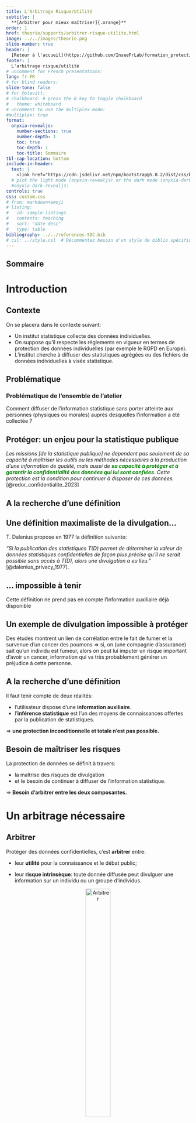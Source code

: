 ```yaml
---
title: L'Arbitrage Risque/Utilité
subtitle: |
  **[Arbitrer pour mieux maîtriser]{.orange}**
order: 1
href: theorie/supports/arbitrer-risque-utilite.html
image: ../../images/theorie.png
slide-number: true
header: |
  [Retour à l'accueil](https://github.com/InseeFrLab/formation_protection_donnees)
footer: |
  L'arbitrage risque/utilité
# uncomment for French presentations:
lang: fr-FR
# for blind readers:
slide-tone: false
# for @olevitt:
# chalkboard: # press the B key to toggle chalkboard
#   theme: whiteboard
# uncomment to use the multiplex mode:
#multiplex: true
format:
  onyxia-revealjs:
    number-sections: true
    number-depth: 1
    toc: true
    toc-depth: 1
    toc-title: Sommaire
tbl-cap-location: bottom
include-in-header: 
  text: |
    <link href="https://cdn.jsdelivr.net/npm/bootstrap@5.0.2/dist/css/bootstrap.min.css" rel="stylesheet" integrity="sha384-EVSTQN3/azprG1Anm3QDgpJLIm9Nao0Yz1ztcQTwFspd3yD65VohhpuuCOmLASjC" crossorigin="anonymous">
  # pick the light mode (onyxia-revealjs) or the dark mode (onyxia-dark-revealjs)
  #onyxia-dark-revealjs:
controls: true
css: custom.css
# from: markdown+emoji
# listing:
#   id: sample-listings
#   contents: teaching
#   sort: "date desc"
#   type: table
bibliography: ../../references-SDC.bib
# csl: ../style.csl  # Décommentez besoin d'un style de biblio spécifique
---
```


::: frame
:::

::: frame
## Sommaire
:::

# Introduction {.unnumbered}

## Contexte

On se placera dans le contexte suivant:

- Un institut statistique collecte des données individuelles.
- On suppose qu'il respecte les réglements en vigueur en termes de protection des données individuelles (par exemple le RGPD en Europe).
- L'institut cherche à diffuser des statistiques agrégées ou des fichiers de données individuelles à visée statistique.

## Problématique

::: {.callout-tip icon=true}
### Problématique de l'ensemble de l'atelier

Comment diffuser de l'information statistique sans porter atteinte aux personnes (physiques ou morales) auprès desquelles l'information a été collectée ?
:::

## Protéger: un enjeu pour la statistique publique

_Les missions [de la statistique publique] ne dépendent pas seulement de sa capacité à maîtriser les outils ou les méthodes nécessaires à la production d'une information de qualité, mais aussi de [__sa capacité à protéger et à garantir la confidentialité des données qui lui sont confiées__]{style="color:green;"}. Cette protection est la condition pour continuer à disposer de ces données._ [@redor_confidentialite_2023]



## A la recherche d'une définition

::: {.callout-note icon=false}
## Une définition maximaliste de la divulgation...

T. Dalenius propose en 1977 la définition suivante:

_"Si la publication des statistiques $T(D)$ permet de déterminer la valeur de données statistiques confidentielles de façon plus précise qu’il ne serait possible sans accès à $T(D)$, alors une divulgation a eu lieu."_ [@dalenius_privacy_1977].
:::

::: {.callout-important icon=false}
## ... impossible à tenir

Cette définition ne prend pas en compte l'information auxiliaire déjà disponible
:::

::: {.callout-tip icon=false}
## Un exemple de divulgation impossible à protéger

Des études montrent un lien de corrélation entre le fait de fumer et la survenue d'un cancer des poumons $\Rightarrow$ si, on (une compagnie d'assurance) sait qu'un individu est fumeur, alors on peut lui imputer un risque important d'avoir un cancer, information qui va très probablement générer un préjudice à cette personne.

:::

## A la recherche d'une définition

Il faut tenir compte de deux réalités:

- l'utilisateur dispose d'une **information auxiliaire**.
- l'**inférence statistique** est l'un des moyens de connaissances offertes par la publication de statistiques.

$\Rightarrow$ **une protection inconditionnelle et totale n'est pas possible.**



## Besoin de maîtriser les risques

La protection de données se définit à travers:  

- la maîtrise des risques de divulgation
- et le besoin de continuer à diffuser de l'information statistique.

$\Rightarrow$ **Besoin d'arbitrer entre les deux composantes.**

# Un arbitrage nécessaire

## Arbitrer

Protéger des données confidentielles, c'est **arbitrer** entre:

-   leur **utilité** pour la connaissance et le débat public;

-   leur **risque intrinsèque**: toute donnée diffusée peut divulguer une information sur un individu ou un groupe d'individus.

::: {style="text-align:center;"}
![Arbitrer](img/trade_off_balance.png){width=40% fig-alt="Arbitrage Risque-Utilité" fig-align="center"}
:::

## Deux écueils

-   Ne pas diffuser rendrait la statistique publique inutile.

-   Tout diffuser rendrait la statistique publique dangereuse.


::: {style="text-align:center;"}
![Arbitrer](img/trade_off_graph.png){width=80% fig-alt="Arbitrage Risque-Utilité" fig-align="center"}
:::


## Problèmes

- Quels sont les risques de divulgation ?
- Comment mesurer ces risques ?
- Comment les traiter ?

$\Rightarrow$ Comment les traiter sans *trop* détériorer l'information statistique ?

## Enjeu principal de l'arbitrage:

::: {.callout-note icon=true}
### Trouver un équilibre entre protection et information

Il s'agit de réaliser un **compromis** entre le fait de minimiser les risques de divulgation des informations confidentielles et minimiser la perte d'information due aux traitements de protection des données.
:::

::: {.callout-warning icon=true}
### Pas de méthode magique 
Il n'existe pas de méthode minimisant le risque et la perte d'information en même temps!
:::


## Un exemple d'arbitrage

Le recensement de la population (RP) en France:

-   Décret de publication spécifique;

-   Utilité des données du RP très forte:
    -   un certain nombre de lois en dépendent
    -   dotation financière des communes

-   Risque d'utilisation des données diffusées contre les personnes est jugé faible:
    -   information peu préjudiciable
    -   à l'exception de variables sensibles

## Un exemple de divulgation assumée

L'Insee diffuse des données communales même pour les très petites communes: 

[Voir l'exemple de la commune de Rochefourchat](https://www.insee.fr/fr/statistiques/2011101?geo=COM-26274):

- Une commune de $2$ habitants
- On connaît leur sexe, leur situation conjugale, leur âge, une description grossière de leurs logements, le statut d'occupation de leur logement, leur niveau de diplôme, leur statut d'activité, etc.


## L'arbitrage Risque/Utilité: un paradigme

-   Il n'existe pas de risque zéro

-   Aucune méthode ne supprime totalement le risque $\Rightarrow$

    -   Arbitrer est donc inhérent à la protection des données.

    -   Cet arbitrage considéré comme **le paradigme** de la discipline.


## Un paradigme criticable

[Voir @cox_risk-utility_2011]

-   S'il aide à savoir **comment penser**...

-   ...il aide moins à savoir **comment agir**.



## En pratique, un autre arbitrage a lieu

Un arbitrage Coûts/Bénéfices est réalisé:

-   Par le producteur de données: 
    -   Quels moyens déployer pour quel niveau de protection (temps, moyens financiers)?

-   Par l'attaquant: 
    -   L'information confidentielle espérée est-elle à la hauteur des moyens nécessaires à sa divulgation ? 

$\Longrightarrow$ Mettre en place des méthodes qui ont un coût adapté au risque objectivé et à la sensibilité des données.



## Objectiver: définir et mesurer

Pour arbitrer, il faut pouvoir

-   Définir les termes de l'arbitrage 

-   Mesurer les phénomènes.


# Besoin d'une gouvernance

## Gouvernance des données

Avant de définir les risques:

- Quels sont les objectifs de diffusion ?
- Qui accède à quoi avec quels droits ?

::: {.callout-important}
### Objectif
Pour mieux maîtriser les risques, prendre conscience du contexte dans lequel ils sont susceptibles d'apparaître.

:::

## Sécuriser l'accès 

- On peut distinguer quatre grands types d'utilisateurs:

  - **grand public et acteurs publics**: statistiques agrégées 
  - **chercheurs**: statistiques détaillées voire données individuelles
  - **chargés d'études de la statistique publique**: données individuelles sans identifiants directs
  - **chargés de collecte**: données individuelles avec identifiants


## Adapter l'accès en fonction des besoins des utilisateurs

  - **Principe de minimisation** : chaque utilisateur ne doit accéder qu'aux données strictement nécessaires à ses missions.
  

## Adapter l'accès en fonction des besoins des utilisateurs

  - **Différenciation des accès** : 
    - **grand public et acteurs publics**: accès gratuit et sans condition.
    - **chercheurs**: accès sous conditions strictes (contrats, projets d'utilité publics, environnement sécurisé de travail, etc.).
    - **chargés d'études**: accès à des données sur serveurs internes soumis à autorisation préalable.
    - **chargés de collecte**:  accès aux données de collecte pour la seule enquête sur laquelle ils travaillent.
  

## Adapter l'accès en fonction des besoins des utilisateurs

  - **Assurer un suivi et un contrôle des accès** : chaque accès doit pouvoir être contrôlé et révoqué si besoin.


## Adapter le niveau d'anonymisation nécessaire

Plus l'accès est lâche, plus l'anonymisation doit pouvoir être élevé:  

  - **grand public**: 
    - libre accès $\iff$ protection statistique forte


## Adapter le niveau d'anonymisation nécessaire

Plus l'accès est lâche, plus l'anonymisation doit pouvoir être élevé:  

  - **chercheurs et chargés d'études**: 
    - accès sécurisé $\iff$ protection statistique faible sur les inputs
    - Mais besoin de traiter/vérifier les outputs publics (**output checking**)


## Adapter le niveau d'anonymisation nécessaire

Plus l'accès est lâche, plus l'anonymisation doit pouvoir être élevé:  

  - **chargés de collecte**: 
    - accès très sécurisé $\iff$ aucune protection statistique des données
    - Mais nécessité de respecter les réglements sur la protection des données individuelles (RGPD en Europe).

## Gouvernance, Déontologie, Confiance

- La maîtrise de la sécurité des accès et la meilleure gouvernance possible des données ne sont pas des boucliers infaillibles.
- **Déontologie** forte des statisticiens publics.
- **Confiance** dans les différents acteurs (chercheurs) à qui on donne accès aux données.


## Responsabiliser

Une responsabilisation nécessaire:

- Statisticiens publics (en France loi de 1951 sur le secret statistique)
- Chercheurs (Risque de révocation des contrats et conséquences sur l'ensemble du laboratoire)


# Définir le risque

## Le risque de divulgation

::: {.callout-note icon=true}
## Définition générale

Risque de divulguer une information confidentielle en publiant des données agrégées ou individuelles.
:::

## Quatre types de risque de divulgation

-   Risque de divulgation d'identité

-   Risque de divulgation d'attribut

-   Risque de divulgation par inférence

-   Risque de divulgation par différenciation

    -   par \"emboîtement\"

    -   par \"recoupement\"


## Risque de divulgation d'identité

::: {.callout-tip}
## Définition

Risque de reconnaître un individu spécifique dans les données publiées : un attaquant peut identifier une unité à partir de la publication.

:::

Exemples : 

-   Certaines variables comme le nom, l'adresse qui identifient *directement* des individus ou des foyers.

-   Toutes les personnes ayant des caractéristiques très rares (ex : personnes très âgées).

-   87% de la population américaine est unique uniquement à partir du ZIP code, du genre et de la date de naissance [@sweeney_simple_2000].


## Remarques

- Les identifiants directs (nom, prénom, adresse) sont utiles pour la collecte mais supprimés des bases à vocation statistique.

- D'autres variables ont un fort pouvoir ré-identifiant (le lieu de résidence,  l'âge, le genre, la profession, le niveau d'éducation, etc.).

- Ré-identifier ne permet as toujours d'obtenir plus d'informations sur les personnes.


## Risque de divulgation d'attribut

::: {.callout-tip}
## Définition

Risque de divulguer une **information sensible** sur un ou plusieurs individus à partir des données diffusées.

:::

Exemples :

-   Une ré-identification conduit souvent à une divulgation d'attribut.
-   Il est possible de divulguer un attribut sur des groupes entiers.


## Divulgation d'un attribut de groupe

 - Divulgation d'une information sensible pour un groupe entier de personnes.
 - Sans nécessairement avoir besoin de ré-identifier préalablement.

<!-- 
<style type="text/css">
.tg  {border-collapse:collapse;border-spacing:0;}
.tg td{border-color:black;border-style:solid;border-width:2px;font-family:Arial, sans-serif;font-size:30px;
  overflow:hidden;padding:10px 5px;word-break:normal;}
.tg th{border-color:black;border-style:solid;border-width:2px;font-family:Arial, sans-serif;font-size:28px;
  font-weight:normal;overflow:hidden;padding:10px 5px;word-break:normal;}
.tg .tg-p8l5{border-color:#9b9b9b;color:#656565;text-align:right;vertical-align:top}
.tg .tg-o57y{border-color:#9b9b9b;color:#656565;text-align:center;vertical-align:top}
.tg .tg-8trw{border-color:#9b9b9b;color:#656565;text-align:left;vertical-align:top}
.tg .tg-ho01{border-color:#9b9b9b;color:#9a0000;font-weight:bold;text-align:right;vertical-align:top}
</style>
<table class="tg"><thead>
  <tr>
    <th class="tg-8trw"></th>
    <th class="tg-o57y">Hommes</th>
    <th class="tg-o57y">Femmes</th>
  </tr></thead>
<tbody>
  <tr>
    <td class="tg-8trw">Diabétiques</td>
    <td class="tg-p8l5">30</td>
    <td class="tg-p8l5">40</td>
  </tr>
  <tr>
    <td class="tg-8trw">Non Diabétiques</td>
    <td class="tg-p8l5">12</td>
    <td class="tg-ho01">0</td>
  </tr>
</tbody>
</table> 
-->

```r
#| label: tbl-div-attr
#| tbl-cap: Un exemple de divulgation d'attributs de groupe
#| tbl-cap-location: bottom
#| echo: false
library(kableExtra)

df <- data.frame(
  Femmes = c(30, 12),
  Hommes = c(40, 0)
) 
row.names(df) <- c("Diabétiques", "Non diabétiques")

df |> 
  kableExtra::kbl(
    booktabs = T,
    col.names = c("Femmes", "Hommes"),
    row.names = TRUE
  ) |>
  kableExtra::kable_styling(
    bootstrap_options = c("hover", "striped"),
    full_width = F
  )
  # kableExtra::kable_classic_2() 
```

<!-- 

|                 | Hommes | Femmes |
|-----------------|:------:|:------:|
| Diabétiques     |     30 |     40 |
| Non Diabétiques |     12 |  **0** | 

: Un exemple de divulgation d'attributs de groupe -->



## Risque de divulgation par inférence

::: {.callout-tip}
### Définition

Risque de pouvoir déduire avec une certitude élevée des informations sensibles sur des individus à partir des données publiées.

:::

-   Corrélation forte d'une information avec une caractéristique sensible.
-   Proportion très élevée au sein d'un groupe.

```r
#| label: tbl-div-infer
#| tbl-cap: Un exemple de divulgation d'attributs par inférence
#| tbl-cap-location: bottom
#| echo: false
library(kableExtra)

df <- data.frame(
  Femmes = c(30, 12),
  Hommes = c(38, 2)
) 
row.names(df) <- c("Diabétiques", "Non diabétiques")

df |> 
  kableExtra::kbl(
    booktabs = T,
    col.names = c("Femmes", "Hommes"),
    row.names = TRUE
  ) |>
  kableExtra::kable_styling(
    bootstrap_options = c("hover","striped"),
    full_width = F
  )
  # kableExtra::kable_classic_2() 
```



## Risque de divulgation par différenciation 

::: {.callout-tip}
### Définition
Lorsqu'une information agrégée est diffusée pour divers croisements, il est parfois possible d'en déuire une information additionnelle en différenciant les divers résultats.

:::

::: {style="font-size: 80%;"}

Exemples:

- Différenciation marginale: consiste à utiliser les marges de données tabulées
- Différenciation par emboîtement géographique: consiste à utiliser des agrégats diffusés sur des zonages emboîtés (variante du premier)
- Différenciation par recoupement: consiste à utiliser des agrégats diffusés sur des zonages imparfaitement emboîtés

:::

## Différenciation par recoupement


::: {style="text-align:center;"}
![Exemple de différenciation par recoupement en France entre un département et une communauté de communes (EPCI)](img/diff_geo_recoupment1.png){#fig-diff-rec1 height=80% fig-alt="Exemple de différenciation par recoupement" fig-align="center"}
:::


## Différenciation par recoupement


::: {style="text-align:center;"}
![Zoom sur le problème de différenciation](img/diff_geo_recoupement2.png){#fig-diff-rec2 height=80% fig-alt="Exemple de différenciation par recoupement" fig-align="center"}
:::


# Mesurer le risque

## Distinguer les variables

Dans un jeu de données individuelles, on distinguera:

-   **Identifiants**: Variables permettant d'identifier directement un individu.

-   **Quasi-identifiants**: Variables pouvant conduire à réidentifier un individu à partir d'une information auxiliaire.

-   **Variables sensibles**: Variables pour lesquelles des mesures de protection spécifiques peuvent s'avérer nécessaires.

-   Autres variables


## Les identifiants

-   Les identifiants sont retirés très tôt au cours du processus de production pour respecter les réglements sur la protection des données.
  
- On supposera par la suite que tous les identifiants directs ont été retirées.


## Les quasi-identifiants


-   Pour des données individus/ménages: sexe, âge, lieu d'habitation, diplôme, statut marital, etc.

-   Pour des données entreprises: Secteur d'activité, lieu du siège, etc.

-   Liste à déterminer à chaque fois

-   De quelles variables un attaquant dispose-t-il déjà ?


## Un exemple

```r
#| label: tbl-type-var
#| tbl-cap: Différentes types de variables
#| tbl-cap-location: bottom
#| echo: false
library(kableExtra)

df <- data.frame(
  Nom = c("Johan", "Jeanne", "Johnny","Jeannette"),
  Adresse = c("3 rue...", "11 bd...", "12 pl...", "8 rue..."),
  Commune = c("Paris", "Malakoff", "Pithiviers", "Belval"),
  Age = c(36, 41, 23, 85),
  Diplôme = c("Bac", "Bac+3", "Bac Pro", ""),
  Revenus = c(150000, 60000, 25000, 10000)
)

df |> 
  kableExtra::kbl(
    booktabs = T,
    # col.names = c("Femmes", "Hommes"),
    row.names = FALSE
  ) |>
  kableExtra::add_header_above(
    c("Identifiants" = 2, 
      "Quasi Id."=3, 
      "Sensible"=1), 
    align = "c"
  ) |>
  kableExtra::kable_styling(
    bootstrap_options = c("hover", "striped", "bordered"),
    full_width = F
  )
  # kableExtra::kable_classic_2() 
```


<!-- 
::: {#tbl-types-variables tbl-colwidths="[75,25]"}
  Var. Identifiantes                     Var Quasi-Identifiantes                           Autre Variable            Var. Sensible
  -------------------- ----------------- ------------------------- --------- ------------- ------------------------- ----------------
  **Nom**              **Adresse**       **Commune**               **Âge**   **Diplôme**   **Statut d'occupation**   **Revenus**
  Johan                3, rue \...       Paris                     36        Bac           Actif occupé              *150 000,00 €*
  Jeanne               115, bd \...      Malakoff                  41        Bac +3        Actif occupé              *60 000,00 €*
  Jehanne              68, rue \...      Lyon                      52        Bac +5        Chômeur                   *75 000,00 €*
  Joann                7, chemin \...    Villeurbanne              45        Bac           Actif occupé              *32 000,00 €*
  Yoann                53, avenue \...   Cerisy-La-Salle           41        BEP           Actif occupé              *19 000,00 €*
  Jenny                26bis, rue \...   Cherbourg                 26        CAP           Chômeur                   *5 000,00 €*
  Johnny               12, place \...    Pithiviers                31        Bac Pro       Actif occupé              *25 000,00 €*
  Jean                 3, impasse \...   Orléans                   48        Bac           Actif occupé              *32 000,00 €*
  Jeannette            8, chemin ...     Paris                     85        Aucun         Retraité                  *10 000,00 €*

  : Les différents types de variables dans un jeu de données {.striped .bordered}
::: -->


## Quantifier le risque (1): le $k$-anonymat

::: {.callout-note}
### Le $k$-anonymat [@sweeney_k-anonymity_2002]

 Un jeu de données est considéré comme *k-anonyme* si la combinaison la moins fréquente des modalités des variables quasi-identifiantes compte au moins *k* unités.
:::

::: {style="font-size: 80%;"}

-   Cette mesure assure que tous les individus sont similaires à au moins $k-1$ autres.

-   **Mesure de risque globale** qui se focalise sur les individus les plus à risque de ré-identification.

-   La probabilité associée au risque pour un individu du fichier d'être ré-identifié est au minimum $1/k$
  
:::


## Le scénario d'attaque envisagé 

::: {.callout-important}
### Caractéristiques du scénario d'attaque

Le **$k$-anonymat** protège les données d'une attaque de ré-identification lorsque l'attaquant dispose d'une information auxiliaire sur les mêmes individus:

- l'attaquant procède à un **appariement** entre les deux jeux de données
- les **quasi-identifiants (QI)** servent de clés d'appariement
- plus un individu a des caractéristiques rares sur les QI, meilleure sera la ré-identification.
  - **Les uniques** sur les QI: la ré-identification sera certaine
  - Plus un individu est commun, moins la probabilité de ré-identification sera élevée.

:::

## L'importance du scénario

::: {.callout-warning}
### Une efficacité qui dépend du réalisme du scénario

Assurer un certain niveau d'anonymité permet de réduire le risque de ré-identification, mais :  

- Si l'attaquant dispose de plus d'information auxiliaire $\Rightarrow$ [**sous-estimation**]{style="color:red;"} du risque avec le *$k$-anonymat*.
- Avec le temps, l'attaquant peut disposer de plus d'informations. Or, le scénario est posé une fois $\Rightarrow$ [**sous-estimation**]{style="color:red;"} du risque avec le *$k$-anonymat*.
- Si l'attaquant dispose de moins d'information auxiliaire $\Rightarrow$ [**sur-estimation**]{style="color:green;"} du risque avec le *$k$-anonymat*.
- La qualité des appariements dépend de beaucoup d'autres facteurs (millésimes, qualité des variables, cohérence des champs, etc.) $\Rightarrow$ [**sur-estimation**]{style="color:green;"} du risque avec le *$k$-anonymat*.

:::

## Un exemple

::: {#tbl-1-anonyme .table .table-striped .table-hover .table-bordered .table-sm}

   Id       Age     Genre     Maladie
  ---- ----------- ------- -------------------------
  1    \[45;55\[   M          Diabète
  2    \[45;55\[   M          Hypertension artérielle
  3    \[45;55\[   F          Cancer
  4    \[45;55\[   F          Grippe
  5    \[70;75\[   M          Diabète
  6    \[45;55\[   M          Diabète

  : Exemple d'un fichier individuel 1-anonyme, l'âge et le genre étant considérés comme quasi-identifiants
:::

## Limites du $k$-anonymat

- Forte dépendance à la qualité/véracité du scénario   
  $\Rightarrow$ choix des QI est crucial.  

- Ne réduit pas les risques de divulgation d'attributs sensibles.


## Quantifier le risque (2): la l-diversité

::: {.callout-note}
### La l-diversité

Elle s'assure d'une *diversité suffisante des modalités* d'une variable sensible prises par les individus au sein d'une même combinaison de quasi-identifiants.

:::

-   Raffinement du $k$-anonymat.

-   Protection contre la divulgation d'attributs sensibles.


## Un exemple

::: {#tbl-ex-l-divers .table .table-striped .table-hover .table-bordered .table-sm}

     Age        Sexe     Maladie
  ----------- -------- --------------
   \[50;55\[     H        Diabète
   \[50;55\[     H        Diabète
   \[50;55\[     F         Cancer
   \[50;55\[     F         Grippe
   \[50;55\[     H        Diabète

  : Un fichier 2-anonyme mais pas assez diversifié
:::

## Limites du $k$-anonymat
::: frame

Ces mesures sont très répandues, faciles à comprendre et à mettre en place, mais elles ont aussi quelques limites:

-   L'efficacité dépend du **scénario de divulgation** :

    -   Si l'intrus sait qu'un individu spécifique est dans l'ensemble de données, le $\mathbf{k}$-anonymat est une **manière équitable d'évaluer le risque de ré-identification**.

    -   Si l'intrus essaie de faire correspondre les données publiées avec une base de données d'identification, l'évaluation des risques basée sur le $\mathbf{k}$-anonymat est conservatrice.

-   Le $\mathbf{k}$-anonymat **ne prend pas en compte les poids d'échantillonnage**.\
    $\Rightarrow$ le $k$-anonymat appliqué à un échantillon sur-évaluera le risque de ré-identification.
:::

# Mesures probabilistes du risque

## Mesures (naïves) du risque individuel
::: frame

-   **Probabilité de ré-identifier un individu** d'une *population*: $r_k = \frac{1}{N_k}$\
    ($N_k$ = nb d'individus partageant la même combinaison de clés $k$).

-   **Probabilité de ré-identifier un individu d'un *échantillon***:

    -   Soit on raisonne *au niveau de l'échantillon*: $r_k = \frac{1}{n_k}$\
        ($n_k$ = nb d'individus de l'échantillon partageant la même combinaison de clés $k$).

    -   Soit on raisonne *au niveau de la population*: $r_k$ peut être estimé par $\hat{r_k} = \frac{1}{\sum\limits_{i \in k}{w_i}}$,\
        où $w_i$ est le poids de l'individu $i$.
:::

## Mesures probabilistes du risque
::: frame


-   Les individus les plus à risque:

    -   Les uniques de population, quand $N_k = 1$

    -   Les uniques dans l'échantillon, quand $n_k = 1$

    -   Les uniques dans l'échantillon qui sont également uniques dans la population, quand $\sum\limits_{i \in k}{w_i} = 1$

-   Les mesures individuelles permettent de cibler les individus les plus à risque.

-   Les mesures globales sont utiles pour réaliser l'arbitrage.

    -   Par exemple, le risque individuel moyen $\tau = \frac{\sum\limits_{k}{n_k \times r_k}}{n}$.
:::

## Mesures probabilistes du risque 
::: frame
Des mesures plus raffinées sont implémentées dans des outils classiques tels que $\mu$-Argus ou le package R sdcmicro.

-   Quand on dispose d'un échantillon (donc des $n_k$), on ne connaît en général pas les $N_k$.

-   Mesure du risque individuel conditionnellement à l'échantillon: $r_k = \mathbb{E}(\frac{1}{N_k}|n_k)$.

-   Mesure dépendant d'une modélisation de la loi (posterior) de $N_k | n_k$

    -   Modélisation des fréquences des clés dans la population conditionnellement à leur fréquence dans l'échantillon.

    -   Par une binomiale négative par exemple dans Benedetti et Franconi, 1998.
:::

## Autres mesures
::: frame

-   Le **Record Linkage**:

    -   Mesure *a posteriori* de la distance entre les individus du jeu protégé et ceux du jeu original.

    -   Permet d'évaluer le nombre de correspondances exactes entre données perturbées et originales.

-   Les **Outliers**:

    -   Fort risque de réidentification des individus ayant des valeurs en queue de distribution (par ex. les très hauts revenus des footballeurs)

    -   Une perturbation n'est pas toujours suffisante (Un outlier perturbé reste souvent un outlier).

    -   Détection des outliers à partir des quantiles de la distribution.
:::

## Définir un scénario d'attaque
::: frame

::: block
Scénario d'attaque Définir des scénarios d'attaque c'est envisager les moyens utilisés par l'attaquant et objectiver les utilisations frauduleuses que nous chercherons à empêcher.
:::

-   Arbitrage Coûts/Risques (INS)

-   Arbitrage Coûts/Bénéfices (Attaquant)
:::

# Objectiver la perte d'information (utilité)

## Comment la définir ?

::: frame
Comment la définir ?

-   Le processus de protection des données entraîne nécessairement une perte d'information

::: columns
::: column
0.49

  -------- ----- ------------
   Région   Âge   Profession
                    Statut
     92     14     Inactif
     75     41     Chômeur
     75     52     Employé
     94     45     Employé
     75     41     Chômeur
     92     26     Employé
     92     31     Employé
     94     14     Inactif
  -------- ----- ------------
:::

::: column
0.49

  -------- ----- ------------
   Région   Âge   Profession
                 
                 
                 
                 
                 
                 
                 
                 
                 
  -------- ----- ------------
:::
:::

risque = 100 % , Perte d'info = 0 risque = 0 % , Perte d'info = 100 %
:::

## Perte d'information
::: frame
Comment la définir ? Les utilisateurs

-   Pas de définition de la perte d'information sans connaître la **gamme envisagée des utilisateurs des données**

-   En **fonction des utilisateurs finaux**, le concept de perte d'information peut changer

-   Il n'est pas recommandé de publier plusieurs versions protégées du même jeu de données pour chaque type d'utilisateur $\longrightarrow$ risques de divulgation importants par différenciation.
:::

## Perte d'information
::: frame
Comment la définir ? Idée principale

Deux moyens pour mesurer la perte d'information :

1.  **Comparer les enregistrements bruts** entre le jeu de données original et le jeu de données protégé

2.  **Comparer certaines statistiques** calculées sur les jeux de données originaux et protégés
:::

## Perte d'information
::: frame
Données continues Pour les **données continues**, formellement :

-   $I_1,\dots, I_n$, $n$ enregistrements individuels

-   $Z_1,..,Z_p$, $p$ données continues

-   $X$ la matrice de données originale, $X^{'}$ la matrice de données protégée
:::

## Perte d'information
::: frame
Données continues, distance entre matrices

-   **Erreur quadratique moyenne** : somme des différences au carré, composante par composante entre 2 matrices, divisée par le nombre de coefficients de chaque matrice : $$\frac{1}{np}\sum_{j=1}^p\sum_{i=1}^n(x_{ij}-x^{'}_{ij})^2$$
:::

::: frame
Perte d'informationDonnées continues, distance entre matrices

-   **Erreur absolue moyenne** : somme des différences absolues, composante par composante entre 2 matrices, divisée par le nombre de coefficients de chaque matrice $$\frac{1}{np}\sum_{j=1}^p\sum_{i=1}^n|x_{ij}-x^{'}_{ij}|$$
:::

::: frame
Perte d'informationDonnées continues, distance entre matrices

-   **Variation moyenne** : somme des variations absolues en pourcentage des composantes de la matrice protégée par rapport à la matrice de données originale $$\frac{1}{np}\sum_{j=1}^p\sum_{i=1}^n\frac{|x_{ij}-x^{'}_{ij}|}{|x_{ij}|}$$
:::

## Perte d'information 
::: frame
Un exemple

-   [$X$]{style="color: blue"} en haut, [$X^{'}$]{style="color: blue"} en bas, les données perturbées

  ------ -------- --------------------------- ---------------------------
   Sexe   Région              Âge                 heures travaillées
                                                      par semaine
    F       92     [36]{style="color: blue"}   [17]{style="color: blue"}
    M       75     [41]{style="color: blue"}   [35]{style="color: blue"}
    F       75     [52]{style="color: blue"}   [5]{style="color: blue"}
  ------ -------- --------------------------- ---------------------------

  ------ -------- --------------------------- ---------------------------
   Sexe   Région              Âge                 heures travaillées
                                                      par semaine
    F       92     [34]{style="color: blue"}   [23]{style="color: blue"}
    F       75     [48]{style="color: blue"}   [35]{style="color: blue"}
    M       75     [58]{style="color: blue"}   [2]{style="color: blue"}
  ------ -------- --------------------------- ---------------------------
:::

## Perte d'information
::: frame
Un exemple

-   **Erreur quadratique moyenne** = $\frac{1}{np}\sum_{j=1}^p\sum_{i=1}^n(x_{ij}-x^{'}_{ij})^2=\frac{(36-34)^2+(41-48)^2+(52-58)^2+(17-23)^2+(35-35)^2+(5-2)^2}{6}=\frac{4+49+36+36+9}{6}=22$

-   **Erreur absolue moyenne** = $\frac{1}{np}\sum_{j=1}^p\sum_{i=1}^n|x_{ij}-x^{'}_{ij}|=\frac{|36-34|+|41-48|+|52-58|+|17-23|+|35-35|+|5-2|}{6}=\frac{2+7+6+6+0+3}{6}=\frac{24}{6}=4$

-   **Variation moyenne** = $\frac{1}{np}\sum_{j=1}^p\sum_{i=1}^n\frac{|x_{ij}-x^{'}_{ij}|}{|x_{ij}|}=\frac{\frac{|36-34|}{36}+\frac{|41-48|}{41}+\frac{|52-58|}{52}+\frac{|17-23|}{17}+\frac{|35-35|}{35}+\frac{|5-2|}{5}}{6}=\frac{\frac{2}{36}+\frac{7}{41}+\frac{6}{52}+\frac{6}{17}+\frac{0}{35}+\frac{3}{5}}{6}=0.15$
:::

## Perte d'information
::: frame

-   Les petites valeurs de $x_{ij}$ peuvent entraîner une instabilité lors du calcul de la variation moyenne $\longrightarrow$ pour éviter cela, la solution est la formulation : $$\frac{1}{np}\sum_{j=1}^p\sum_{i=1}^n\frac{|x_{ij}-x^{'}_{ij}|}{\sqrt{2}S_j}$$ avec $S_j$ l'écart type de la $j$-ème variable
:::

## Perte d'information
::: frame
Données continues

Mesures spécifiques:

-   Comparaisons univariées (comparaison de la distribution d'une variable avant et après perturbation).

-   Comparaisons bivariées: Corrélations linéaires par exemple.

-   Comparaison multivariées: Comparaison des plans d'une analyse en composante principale.

-   Comparaison des paramètres d'une régression, etc.
:::

## Données catégorielles
::: frame

Pour les **variables catégorielles**, 3 idées principales pour évaluer la perte d'information avec des données catégorielles :

-   **Comparaison directe** des valeurs des variables

    -   Écarts absolus moyens

    -   

-   Comparaison des **tables de contingence**

-   Mesures basées sur **l'entropie**
:::

## Mesure basée sur l'entropie
::: frame

-   L'entropie mesure l'incertitude induite par une distribution de probabilité donnée : $$H(V/V^{'}=j) = - \sum_{i=1}^K P(V=i|V^{'} = j) \log(P(V=i|V^{'} = j))$$

-   Selon la méthode, il peut être difficile d'évaluer la quantité $P(V=i|V^{'} = j)$

-   Risque global $$R = \sum_{r \in enregistrements} H(V/V^{'}=\underset{valeur protégée}{\underbrace{j_{r}}})$$
:::

## Perte d'information
::: frame

-   $K = 5$ catégories, soit $j = 4$, et examinons $P(V=i|V^{'} = 4)_{1\leq i\leq 5}$

::: columns
::: column
0.30

![image](Images/Dirac.png){width="4cm"}
:::

::: column
0.30

![image](Images/Compromise.png){width="4cm"}
:::

::: column
0.30

![image](Images/uniform.png){width="4cm"}
:::
:::

-   $\longrightarrow$ Compromis entre risque et perte d'information !
:::

## Visualisation
::: frame

-   De nombreux moyens de visualisation de la perte d'information:

    -   Univarié: histogrammes, boîtes à moustaches, diagrammes en barres

    -   Bivarié: Matrices de corrélations, Diagrammes en mosaïques, Plan d'une analyse factorielle des correspondances, etc.

    -   Multivarié: 1er plan d'une analyse factorielle (ACP, ACM, AFDM)
:::

## Visualisation
::: frame

Matrice de corrélations dans les données originales et différences observées après perturbation selon deux méthodes différentes:

::: columns
::: column
0.30

![Original](Images/cor_original.png){width="4cm"}
:::

::: column
0.30

![Méthode 1](Images/cor_cart.png){width="4cm"}
:::

::: column
0.30

![Méthode 2](Images/cor_ctgan.png){width="4cm"}
:::
:::
:::

## Visualisation
::: frame


Matrice de corrélations dans les données originales et différences observées après perturbation selon deux méthodes différentes:

::: columns
::: column
0.48

![Original](Images/acp_original.png){width="4cm"}
:::

::: column
0.48

![Perturbé](Images/acp_ctgan.png){width="4cm"}
:::
:::
:::

## Données tabulées
::: frame

Pour les **variables catégorielles**, 3 idées principales pour évaluer la perte d'information avec des données catégorielles :

-   Mesures globales

    -   Écarts absolus moyens

    -   Distance de Hellinger\
        $$HD(\mathbf{X}, \mathbf{X}') = \frac{1}{\sqrt{2}} \sqrt{\sum_{j = 1}^M \left(\sqrt{\frac{x'_j}{\sum_{j=1}^M x'_j}} - \sqrt{\frac{x_j}{\sum_{j=1}^M x_j}}\right)^2}$$

-   Pour Tableau de contingence:

    -   Comparaison des V de Cramer (basée sur la statistique du $\chi^2$

    -   Comparaison du 1er plan factoriel d'une analyse factorielle des correspondances.
:::


# Une démarche en plusieurs étapes
::: frame
Étapes clés du processus de protection des données

Une démarche reprise de (Hundepool et al. 2010):

1.  Est-il nécessaire de protéger les données ?

2.  Quelles sont les caractéristiques et utilisations principales des données ?

3.  Définition et mesure des risques de divulgation

4.  Choix des méthodes de protection des données

5.  Mise en oeuvre des méthodes
:::

# Étape 1
::: frame
Est-il nécessaire de protéger les données ?

-   Analyse des unités considérées et variables présentes dans le fichier de microdonnées, si elles ne sont pas sensibles pas besoin d'effectuer de traitement pour la protection des données

-   Quel type de diffusion ? (tableaux de données, cartes, microdonnées \...)
:::

# Étape 2
::: frame
Quelles sont les caractéristiques et utilisations principales des données ? (I)

-   Analyse du type et de la structure des données pour déterminer les variables / unités qui nécessitent une protection

-   Analyse de la méthodologie de l'enquête

-   Définition des objectifs de l'institut : type de publication (PUF, MFR), politiques de diffusion, cohérence entre plusieurs diffusions simultanées, cohérence avec ce qui est déjà publié
:::

# Étape 2
::: frame
Quelles sont les caractéristiques et utilisations principales des données ? (II)

-   Analyse des besoins des utilisateurs (variables prioritaires, types d'analyses qui seront réalisées)

-   Analyse du questionnaire pour les enquêtes (variables à retirer / à inclure, quel niveau de détail pour les indicateurs structurels telles que les variables socio-démographique ?)
:::

# Étape 3
::: frame
Définition et mesure des risques de divulgation

-   Recenser les différents scénarios possibles conduisant à la divulgation des données

-   Ces scénarios dépendent du type de données considérées (données exhaustives, enquêtes) et de la diffusion choisie (pour les chercheurs ou le grand public)

-   Choisir la ou les méthodes pour mesurer le risque de divulgation (développé dans la partie \"Les différents types de risques\")

-   Si on considère que le risque de divulgation est trop élevé alors il faut mettre en place des méthodes de protection des données
:::

# Étape 4
::: frame
Choix des méthodes de protection des données

-   Choisir une / plusieurs méthode(s) de protection pour réduire les risques de divulgation au seuil de tolérance qu'on s'est fixé

-   Le choix de la méthode dépend de l'impact sur l'utilité des données de ladite méthode

-   Analyse de perte d'utilité due à la protection
:::

# Étape 5
::: frame
Mise en oeuvre des méthodes

1.  Choisir un logiciel

2.  Réaliser la mesure des risques de divulgation

3.  Protéger les données

4.  Quantification de l'information perdue

5.  Contrôle du processus de protection

    -   vérifier que les méthodes mises en oeuvre ont bien permis de réduire le risque de divulgation au niveau considéré comme acceptable

6.  Réalisation d'un document synthétisant les méthodes de protection utilisées et faisant le bilan de l'information perdue

    -   si possible le transmettre aux utilisateurs des données publiées

    -   peut contenir des avertissements sur les précautions à prendre lors de l'utilisation d'un fichier anonymisé
:::


## EN guise de conclusion
::: frame

-   Il existe de nombreuses façons d'évaluer la perte d'information.

-   Fortement liée au niveau de protection.

-   De nombreuses méthodes pour évaluer la perte d'information, le choix de la mesure dépend entièrement des utilisateurs finaux des données publiées.

-   Difficile d'anticiper toutes les utilisations d'un ensemble de données et donc toutes les mesures associées de perte d'information.

-   Nécessité de faire des concessions sur certaines caractéristiques d'un tableau pour libérer des contraintes ailleurs.

-   On ne peut pas préserver toutes les caractéristiques d'un ensemble de données.
:::

# Pour aller plus loin

## Source généraliste
::: frame

Hundepool and alt., *Handbook on Statistical Disclosure Control*, Wiley, 2012\
Une version libre et gratuite est disponible ici: <https://ec.europa.eu/eurostat/cros/system/files/SDC_Handbook.pdf> (2010)
:::

## Risques de divulgation
::: frame

-   Sweeney, L. (2000). Simple demographics often identify people uniquely. *Health* (San Francisco), 671(2000), 1-34.

-   El Emam, K., & Dankar, F. K. (2008). Protecting privacy using k-anonymity. *Journal of the American Medical Informatics Association*, 15(5), 627-637.
:::

## Compromis entre Risque et Utilité:
::: frame

-   Domingo-Ferrer, J., Mateo-Sanz, J. M., & Torra, V. (2001, May). Comparing SDC methods for microdata on the basis of information loss and disclosure risk. In *Pre-proceedings of ETK-NTTS* (Vol. 2, pp. 807-826).
:::
